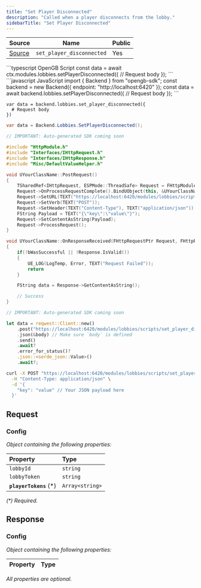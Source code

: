 ```yaml
---
title: "Set Player Disconnected"
description: "Called when a player disconnects from the lobby."
sidebarTitle: "Set Player Disconnected"
---
```


| Source                                                                                                      | Name       | Public     |
| ----------------------------------------------------------------------------------------------------------- | ---------- | ---------- |
| [Source](https://github.com/rivet-gg/opengb-modules/tree/main/modules/lobbies/scripts/set_player_disconnected.ts) | `set_player_disconnected` | Yes |

<RequestExample>
```typescript OpenGB Script
const data = await ctx.modules.lobbies.setPlayerDisconnected({
  // Request body
});
```
```javascript JavaScript
import { Backend } from "opengb-sdk";
const backend = new Backend({ endpoint: "http://localhost:6420" });
const data = await backend.lobbies.setPlayerDisconnected({
  // Request body
});
```

```gdscript Godot
var data = backend.lobbies.set_player_disconnected({
  # Request body
})
```

```csharp Unity
var data = Backend.Lobbies.SetPlayerDisconnected();
```

```cpp Unreal Engine
// IMPORTANT: Auto-generated SDK coming soon

#include "HttpModule.h"
#include "Interfaces/IHttpRequest.h"
#include "Interfaces/IHttpResponse.h"
#include "Misc/DefaultValueHelper.h"

void UYourClassName::PostRequest()
{
    TSharedRef<IHttpRequest, ESPMode::ThreadSafe> Request = FHttpModule::Get().CreateRequest();
    Request->OnProcessRequestComplete().BindUObject(this, &UYourClassName::OnResponseReceived);
    Request->SetURL(TEXT("https://localhost:6420/modules/lobbies/scripts/set_player_disconnected/call"));
    Request->SetVerb(TEXT("POST"));
    Request->SetHeader(TEXT("Content-Type"), TEXT("application/json"));
    FString Payload = TEXT("{\"key\":\"value\"}");
    Request->SetContentAsString(Payload);
    Request->ProcessRequest();
}

void UYourClassName::OnResponseReceived(FHttpRequestPtr Request, FHttpResponsePtr Response, bool bWasSuccessful)
{
    if(!bWasSuccessful || !Response.IsValid())
    {
        UE_LOG(LogTemp, Error, TEXT("Request Failed"));
        return
    }

    FString data = Response->GetContentAsString();

    // Success
}
```

```rust Rust
// IMPORTANT: Auto-generated SDK coming soon

let data = reqwest::Client::new()
    .post("https://localhost:6420/modules/lobbies/scripts/set_player_disconnected/call")
    .json(&body) // Make sure `body` is defined
    .send()
    .await?
    .error_for_status()?
    .json::<serde_json::Value>()
    .await?;
```

```bash curl
curl -X POST "https://localhost:6420/modules/lobbies/scripts/set_player_disconnected/call" \
  -H "Content-Type: application/json" \
  -d '{
    "key": "value" // Your JSON payload here
  }'
```

</RequestExample>

## Request



### Config

_Object containing the following properties:_

| Property                | Type            |
| :---------------------- | :-------------- |
| `lobbyId`               | `string`        |
| `lobbyToken`            | `string`        |
| **`playerTokens`** (\*) | `Array<string>` |

_(\*) Required._


## Response



### Config

_Object containing the following properties:_

| Property | Type |
| :------- | :--- |

_All properties are optional._

